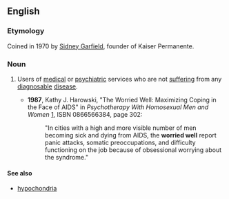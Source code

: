 ==English==
===Etymology===
Coined in 1970 by [[w:Sidney R. Garfield|Sidney Garfield]], founder of Kaiser Permanente.

===Noun===
{{en-noun|-|head=[[worried]] [[well]]}}

# {{context|medicine|lang=en}} Users of [[medical]] or [[psychiatric]] services who are not [[suffer]]ing from any [[diagnosable]] [[disease]].
#* '''1987''', Kathy J. Harowski, "The Worried Well:  Maximizing Coping in the Face of AIDS" in ''Psychotherapy With Homosexual Men and Women'' [http://books.google.com/books?id=NfXmSHMDIBgC], ISBN 0866566384, page 302:
#*:"In cities with a high and more visible number of men becoming sick and dying from AIDS, the '''worried well''' report panic attacks, somatic preoccupations, and difficulty functioning on the job because of obsessional worrying about the syndrome."

====See also====
* [[hypochondria]]